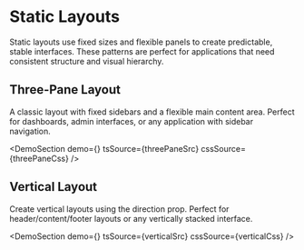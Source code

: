 
# Static Layouts

Static layouts use fixed sizes and flexible panels to create predictable, stable interfaces. These patterns are perfect for applications that need consistent structure and visual hierarchy.

## Three-Pane Layout

A classic layout with fixed sidebars and a flexible main content area. Perfect for dashboards, admin interfaces, or any application with sidebar navigation.

<DemoSection
  demo={<ThreePaneDemo />}
  tsSource={threePaneSrc}
  cssSource={threePaneCss}
/>
## Vertical Layout

Create vertical layouts using the direction prop. Perfect for header/content/footer layouts or any vertically stacked interface.

<DemoSection
  demo={<VerticalDemo />}
  tsSource={verticalSrc}
  cssSource={verticalCss}
/>
